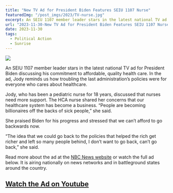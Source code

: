 ```yaml
---
title: "New TV Ad for President Biden Features SEIU 1107 Nurse"
featuredImg: "/post_imgs/2023/TV-nurse.jpg"
excerpt: An SEIU 1107 member leader stars in the latest national TV ad for President Biden discussing his commitment to affordable, quality health care. In the ad, Jody reminds us how troubling the last administration’s policies were for everyone who cares about healthcare.
url: "2023-11-30-New TV Ad for President Biden Features SEIU 1107 Nurse"
date: 2023-11-30
tags:
  - Political Action
  - Sunrise
---
```


![](/post_imgs/2023/TV-nurse.jpg)

An SEIU 1107 member leader stars in the latest national TV ad for President Biden discussing his commitment to affordable, quality health care. In the ad, Jody reminds us how troubling the last administration’s policies were for everyone who cares about healthcare.

Jody, who has been a pediatric nurse for 18 years, discussed that nurses need more support. The HCA nurse shared her concerns that our healthcare system has become a business. “People are becoming billionaires off the backs of sick people,” she said.

She praised Biden for his progress and stressed that we can’t afford to go backwards now.

“The idea that we could go back to the policies that helped the rich get richer and left so many people behind, I don’t want to go back, can’t go back,” she said.

Read more about the ad at the [NBC News website](https://www.nbcnews.com/meet-the-press/meetthepressblog/biden-campaign-hits-trump-health-care-new-tv-ad-rcna127319) or watch the full ad below. It is airing nationally on news networks and in battleground states around the country.

## **[Watch the Ad on Youtube](https://www.youtube.com/watch?v=rzbbwRKqhbI)**
